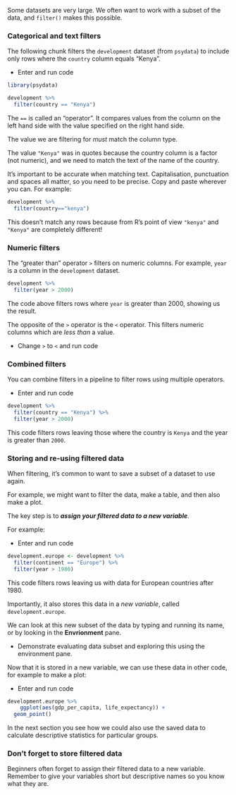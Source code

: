 
Some datasets are very large. We often want to work with a subset of the data, and `filter()` makes this possible.

### Categorical and text filters

The following chunk filters the `development` dataset (from `psydata`) to include only rows where the `country` column equals "Kenya".

:::{.direction}
* Enter and run code
:::

```r
library(psydata)

development %>%
  filter(country == "Kenya")
```


The `==` is called an "operator". It compares values from the column on the left hand side with the value specified on the right hand side.

The value we are filtering for *must* match the column type.

The value `"Kenya"` was in quotes because the country column is a factor (not numeric), and we need to
match the text of the name of the country.

It's important to be accurate when matching text. Capitalisation, punctuation and spaces all matter, so you need to be precise. Copy and paste wherever you can. For example:

```r
development %>%
  filter(country=="kenya")
```
This doesn't match any rows because from R's point of view `"kenya"` and `"Kenya"` are completely different!

### Numeric filters

The "greater than" operator `>` filters on numeric columns. For example, `year` is
a column in the `development` dataset.

```r
development %>%
  filter(year > 2000)
```

The code above filters rows where `year` is greater than 2000, showing us the result.

The opposite of the `>` operator is the `<` operator. This filters numeric columns which are *less than* a value.

:::{.direction}
* Change `>` to `<` and run code
:::

### Combined filters

You can combine filters in a pipeline to filter rows using multiple operators.

:::{.direction}
* Enter and run code
:::

```r
development %>%
  filter(country == "Kenya") %>%
  filter(year > 2000)
```

This code filters rows leaving those where the country is `Kenya` and the year is greater than `2000`.

### Storing and re-using filtered data


When filtering, it's common to want to save a subset of a dataset to use again.

For example, we might want to filter the data, make a table, and then also make a plot.

The key step is to ***assign your filtered data to a new variable***.

For example:

:::{.direction}
* Enter and run code
:::

```r
development.europe <- development %>%
  filter(continent == "Europe") %>%
  filter(year > 1980)
```

This code filters rows leaving us with data for European countries after 1980.

Importantly, it also stores this data in a *new variable*, called `development.europe`.

We can look at this new subset of the data by typing and running its name, or by looking in the **Envrionment** pane.


:::{.direction}

- Demonstrate evaluating data subset and exploring this using the environment pane.

:::


Now that it is stored in a new variable, we can use these data in other code, for example to
make a plot:

:::{.direction}
* Enter and run code
:::

```r
development.europe %>%
    ggplot(aes(gdp_per_capita, life_expectancy)) +
  geom_point()
```

In the next section you see how we could also use the saved data to calculate descriptive statistics for particular
groups.

### Don't forget to store filtered data

Beginners often forget to assign their filtered data to a new variable. Remember to give your variables
short but descriptive names so you know what they are.
